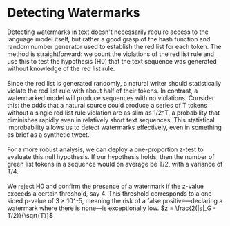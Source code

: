 # Detecting Watermarks
Detecting watermarks in text doesn't necessarily require access to the language model itself, but rather a good grasp of the hash function and random number generator used to establish the red list for each token. The method is straightforward: we count the violations of the red list rule and use this to test the hypothesis (H0) that the text sequence was generated without knowledge of the red list rule.<br/><br/>
Since the red list is generated randomly, a natural writer should statistically violate the red list rule with about half of their tokens. In contrast, a watermarked model will produce sequences with no violations. Consider this: the odds that a natural source could produce a series of T tokens without a single red list rule violation are as slim as 1/2^T, a probability that diminishes rapidly even in relatively short text sequences. This statistical improbability allows us to detect watermarks effectively, even in something as brief as a synthetic tweet.<br/><br/>
For a more robust analysis, we can deploy a one-proportion z-test to evaluate this null hypothesis. If our hypothesis holds, then the number of green list tokens in a sequence would on average be T/2, with a variance of T/4.<br/><br/>
We reject H0 and confirm the presence of a watermark if the z-value exceeds a certain threshold, say 4. This threshold corresponds to a one-sided p-value of 3 × 10^-5, meaning the risk of a false positive—declaring a watermark where there is none—is exceptionally low.
$z = \frac{2(|s|_G - T/2)}{\sqrt{T}}$
